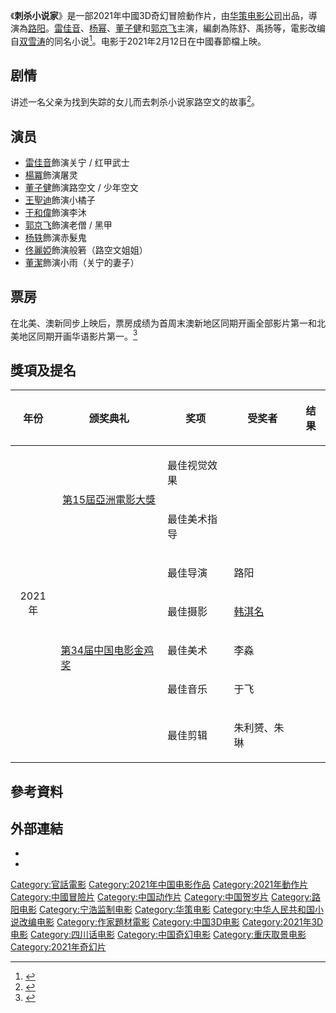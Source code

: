 {{noteTA
|G1=Show
|G2=Movie
|G3=Medicine
}}
{{电影信息框
| name = 刺杀小说家
| image = A Writer's Odysseyposter.jpg
| caption = 电影海报
| director = [[路阳|路阳]]
| producer = {{Plain list|
* [[张宁_(制片人)|张宁]]
* [[万娟|万娟]]
* [[宁浩|宁浩]]
}}
| screenplay = {{Plain list|
* [[陈舒_(编剧)|陈舒]]
* [[禹扬|禹扬]]
* [[秦海燕|秦海燕]]
* 路阳
}}
| based_on = {{Based on|刺杀小说家|[[双雪涛|双雪涛]]}}
| starring = {{Plain list|
* [[雷佳音|雷佳音]]
* [[楊冪|楊冪]]
* [[董子健|董子健]]
* [[郭京飞|郭京飞]]
* [[于和偉|于和偉]]
}}
| 主題曲 = 平行世界 <ref>{{Citation|title=G.E.M.鄧紫棋【平行世界 Parallel】MV （電影《刺殺小說家》主題曲)|url=https://www.youtube.com/watch?v=JW52KtyGMBI|accessdate=2022-01-04|language=zh-CN|archive-date=2022-01-04|archive-url=https://web.archive.org/web/20220104034625/https://www.youtube.com/watch?v=JW52KtyGMBI}}</ref>
| 作曲 = [[鄧紫棋|鄧紫棋]]
| 填詞 = 鄧紫棋
| 主唱 = 鄧紫棋
| music = 
| cinematography = [[韩淇名|韩淇名]]
| editing = 
| studio = {{Plain list|
* United Entertainment Partners
}}
| distributor = {{Plain list|
* [[華人影業|華人影業]]（中国）
* [[浙江華策影視股份有限公司|浙江華策影視股份有限公司]]（中国）
* 名威影業（澳門、香港）
* [[原創娛樂|原創娛樂]]（臺灣）
}}
| released = 2021年2月12日（中国大陆、澳門）<br>2021年2月26日（臺灣）<br>2021年4月22日（香港）
| runtime = 130分钟
| 公映许可 = 
| country = 中国
| language = [[普通话|普通话]]
| budget = 
| gross = 9亿人民幣<ref name="猫眼">{{cite web|url=https://maoyan.com/films/1048268|title=刺杀小说家|work=猫眼电影|accessdate=2021-02-16|archive-date=2020-12-30|archive-url=https://web.archive.org/web/20201230130037/https://maoyan.com/films/1048268}}</ref>
| cn_name = 
| hk_name = 
| tw_name = 
}}
《'''刺杀小说家'''》是一部2021年中國3D奇幻冒險動作片，由[[华策影视|华策电影公司]]出品，導演為[[路阳|路阳]]。[[雷佳音|雷佳音]]、[[杨幂|杨幂]]、[[董子健|董子健]]和[[郭京飞|郭京飞]]主演，編劇為陈舒、禹扬等，電影改编自[[双雪涛|双雪涛]]的同名小说<ref>{{cite news|title=双雪涛：《刺杀小说家》灵感来源于“被退稿”经历丨人物|url=https://www.bjnews.com.cn/detail/161277858415040.html|publisher=新京報|accessdate=2021-02-13|archive-date=2021-04-10|archive-url=https://web.archive.org/web/20210410185116/https://www.bjnews.com.cn/detail/161277858415040.html}}</ref>。电影于2021年2月12日在中國春節檔上映。

== 剧情 ==
讲述一名父亲为找到失踪的女儿而去刺杀小说家路空文的故事<ref>{{cite news |title=《刺杀小说家》游走虚实 路阳：杨幂打得凶也被打惨 |url=https://www.zaobao.com.sg/zentertainment/movies-and-tv/story20210212-1123659 |publisher=聯合早報 |accessdate=2021-02-13 |archive-date=2021-02-19 |archive-url=https://web.archive.org/web/20210219090742/https://www.zaobao.com.sg/zentertainment/movies-and-tv/story20210212-1123659 }}</ref>。

== 演员 ==
* [[雷佳音|雷佳音]]飾演关宁 / 红甲武士
* [[楊冪|楊冪]]飾演屠灵
* [[董子健|董子健]]飾演路空文 / 少年空文
* [[王聖迪|王聖迪]]飾演小橘子
* [[于和偉|于和偉]]飾演李沐
* [[郭京飞|郭京飞]]飾演老僧 / 黑甲
* [[杨轶|杨轶]]飾演赤髮鬼
* [[佟麗婭|佟麗婭]]飾演般箬（路空文姐姐）
* [[董潔|董潔]]飾演小雨（关宁的妻子）

== 票房 ==
在北美、澳新同步上映后，票房成绩为首周末澳新地区同期开画全部影片第一和北美地区同期开画华语影片第一。<ref>{{Cite web|title=华策影视：《刺杀小说家》北美、澳新上映首周末票房成绩优异 _ 东方财富网|url=http://finance.eastmoney.com/a/202102231818427064.html|accessdate=2021-02-24|work=finance.eastmoney.com}}</ref>

==獎項及提名==
{| class="wikitable"
|-
! 年份 !! 颁奖典礼 !! 奖项 !! 受奖者 !! 结果
|-
| rowspan="7" style="text-align: center;" |2021年 || rowspan=2 style="text-align: center;" | [[第15屆亞洲電影大獎|第15屆亞洲電影大獎]]||最佳视觉效果|| ||{{nom}}
|-
|最佳美术指导 || ||{{nom}}
|-
| rowspan="5" |[[第34届中国电影金鸡奖|第34届中国电影金鸡奖]]
|最佳导演
|路阳||{{nom}}
|-
|最佳摄影
|[[韩淇名|韩淇名]]||{{nom}}
|-
|最佳美术
|李淼||{{nom}}
|-
|最佳音乐
|于飞||{{nom}}
|-
|最佳剪辑
|朱利赟、朱琳||{{nom}}
|}

== 參考資料 ==
{{Reflist|2}}

== 外部連結 ==
* {{IMDb title|9685342}}
* {{Douban|26826330}}

{{路阳}}
{{宁浩}}
{{杨幂}}
{{DEFAULTSORT:Writer's Odyssey, A}}
[[Category:官話電影|Category:官話電影]]
[[Category:2021年中国电影作品|Category:2021年中国电影作品]]
[[Category:2021年動作片|Category:2021年動作片]]
[[Category:中國冒險片|Category:中國冒險片]]
[[Category:中国动作片|Category:中国动作片]]
[[Category:中国贺岁片|Category:中国贺岁片]]
[[Category:路阳电影|Category:路阳电影]]
[[Category:宁浩监制电影|Category:宁浩监制电影]]
[[Category:华策电影|Category:华策电影]]
[[Category:中华人民共和国小说改编电影|Category:中华人民共和国小说改编电影]]
[[Category:作家題材電影|Category:作家題材電影]]
[[Category:中国3D电影|Category:中国3D电影]]
[[Category:2021年3D电影|Category:2021年3D电影]]
[[Category:四川话电影|Category:四川话电影]]
[[Category:中国奇幻电影|Category:中国奇幻电影]]
[[Category:重庆取景电影|Category:重庆取景电影]]
[[Category:2021年奇幻片|Category:2021年奇幻片]]